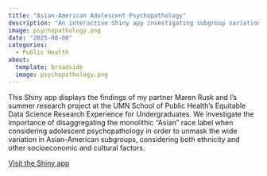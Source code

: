 ```yaml
---
title: "Asian-American Adolescent Psychopathology"
description: "An interactive Shiny app investigating subgroup variation in Asian-American adolescent psychopathology"
image: psychopathology.png
date: "2025-08-08"
categories:
  - Public Health
about:
  template: broadside
  image: psychopathology.png
---
```


This Shiny app displays the findings of my partner Maren Rusk and I's summer research project at the UMN School of Public Health's Equitable Data Science Research Experience for Undergraduates. We investigate the importance of disaggregating the monolithic "Asian" race label when considering adolescent psychopathology in order to unmask the wide variation in Asian-American subgroups, considering both ethnicity and other socioeconomic and cultural factors.

<a href="https://0nay3k-sethomson.shinyapps.io/Shiny_Racial_Disaggregation/" target="_blank" rel="noopener">Visit the Shiny app</a>